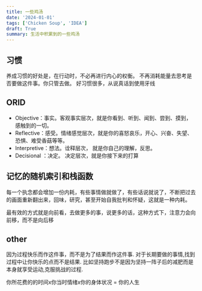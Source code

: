 ```yaml
---
title: 一些鸡汤
date: '2024-01-01'
tags: ['Chicken Soup', 'IDEA']
draft: True
summary: 生活中积累到的一些鸡汤
---
```


## 习惯

养成习惯的好处是，在行动时，不必再进行内心的权衡。
不再消耗能量去思考是否要做这件事。你只管去做。
好习惯很多，从说真话到使用牙线

## ORID

- Objective：事实。客观事实层次，就是你看到、听到、闻到、尝到、摸到，感触到的一切。
- Reflective：感受。情绪感觉层次，就是你的喜怒哀乐，开心、兴奋、失望、恐惧、难受香菇等等。
- Interpretive：想法。诠释层次， 就是你自己的理解，反思。
- Decisional ：决定。 决定层次，就是你接下来的打算

## 记忆的随机索引和栈函数

每一个执念都会增加一份内耗，有些事情做就做了，有些话说就说了，不断把过去的画面重新翻出来，回味，研究，甚至开始自我批判和怀疑，这就是一种内耗。

最有效的方式就是向前看，去做更多的事，说更多的话，这种方式下，注意力会向前移，而不是向后移

## other

因为过程快乐而作这件事，而不是为了结果而作这件事.
对于长期要做的事情,找到过程中让你快乐的点而不是结果. 比如坚持跑步不是因为坚持一阵子后的减肥而是本身就享受运动,克服挑战的过程.

你所花费的的时间x你当时情绪x你的身体状况 = 你的人生
